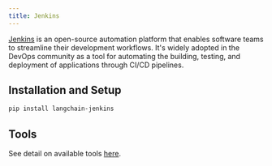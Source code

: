 ```yaml
---
title: Jenkins
---
```


[Jenkins](https://www.jenkins.io/) is an open-source automation platform that enables
software teams to streamline their development workflows. It's widely adopted in the
DevOps community as a tool for automating the building, testing, and deployment of
applications through CI/CD pipelines.


## Installation and Setup

```bash
pip install langchain-jenkins
```

## Tools

See detail on available tools [here](/oss/python/integrations/tools/jenkins).

